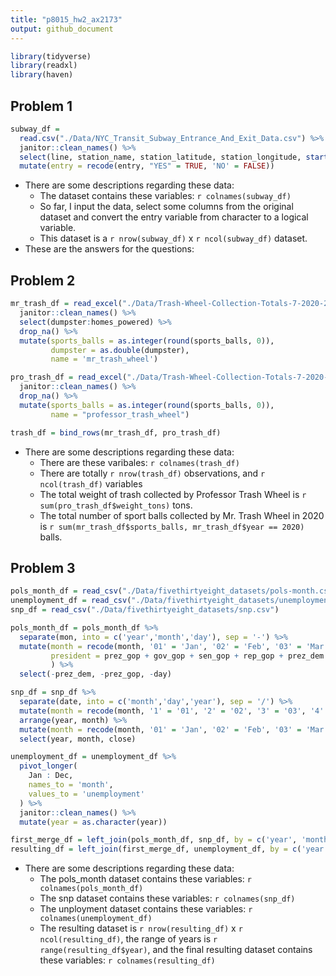 ```yaml
---
title: "p8015_hw2_ax2173"
output: github_document
---
```


```r
library(tidyverse)
library(readxl)
library(haven)
```

## Problem 1

```r
subway_df = 
  read.csv("./Data/NYC_Transit_Subway_Entrance_And_Exit_Data.csv") %>% 
  janitor::clean_names() %>% 
  select(line, station_name, station_latitude, station_longitude, starts_with('route'), entry, vending, entrance_type, ada) %>% 
  mutate(entry = recode(entry, "YES" = TRUE, 'NO' = FALSE))
```

* There are some descriptions regarding these data:
  * The dataset contains these variables: `r colnames(subway_df)`
  * So far, I input the data, select some columns from the original dataset and convert the entry variable from character to a logical variable.
  * This dataset is a `r nrow(subway_df)` x `r ncol(subway_df)` dataset.

* These are the answers for the questions:


## Problem 2

```r
mr_trash_df = read_excel("./Data/Trash-Wheel-Collection-Totals-7-2020-2.xlsx", skip = 1) %>% 
  janitor::clean_names() %>% 
  select(dumpster:homes_powered) %>% 
  drop_na() %>% 
  mutate(sports_balls = as.integer(round(sports_balls, 0)),
         dumpster = as.double(dumpster),
         name = 'mr_trash_wheel')
```

```r
pro_trash_df = read_excel("./Data/Trash-Wheel-Collection-Totals-7-2020-2.xlsx", sheet = "Professor Trash Wheel", skip = 1) %>% 
  janitor::clean_names() %>% 
  drop_na() %>% 
  mutate(sports_balls = as.integer(round(sports_balls, 0)),
         name = "professor_trash_wheel")
```

```r
trash_df = bind_rows(mr_trash_df, pro_trash_df)
```

* There are some descriptions regarding these data:
  * There are these varibales: `r colnames(trash_df)`
  * There are totally `r nrow(trash_df)` observations, and `r ncol(trash_df)` variables
  * The total weight of trash collected by Professor Trash Wheel is `r sum(pro_trash_df$weight_tons)` tons.
  * The total number of sport balls collected by Mr. Trash Wheel in 2020 is `r sum(mr_trash_df$sports_balls, mr_trash_df$year == 2020)` balls.

## Problem 3

```r
pols_month_df = read_csv("./Data/fivethirtyeight_datasets/pols-month.csv")
unemployment_df = read_csv("./Data/fivethirtyeight_datasets/unemployment.csv")
snp_df = read_csv("./Data/fivethirtyeight_datasets/snp.csv")
```

```r
pols_month_df = pols_month_df %>% 
  separate(mon, into = c('year','month','day'), sep = '-') %>% 
  mutate(month = recode(month, '01' = 'Jan', '02' = 'Feb', '03' = 'Mar', '04' = 'Apr', '05' = 'May', '06' = 'Jun', '07' = 'Jul', '08' = 'Aug', '09' = 'Sep', '10' = 'Oct', '11' = 'Nov', '12' = 'Dec'),
         president = prez_gop + gov_gop + sen_gop + rep_gop + prez_dem + gov_dem + sen_dem + rep_dem
         ) %>% 
  select(-prez_dem, -prez_gop, -day)
```

```r
snp_df = snp_df %>% 
  separate(date, into = c('month','day','year'), sep = '/') %>% 
  mutate(month = recode(month, '1' = '01', '2' = '02', '3' = '03', '4' = '04', '5' = '05', '6' = '06', '7' = '07', '8' = '08', '9' = '09')) %>%
  arrange(year, month) %>% 
  mutate(month = recode(month, '01' = 'Jan', '02' = 'Feb', '03' = 'Mar', '04' = 'Apr', '05' = 'May', '06' = 'Jun', '07' = 'Jul', '08' = 'Aug', '09' = 'Sep', '10' = 'Oct', '11' = 'Nov', '12' = 'Dec')) %>%
  select(year, month, close)
```

```r
unemployment_df = unemployment_df %>% 
  pivot_longer(
    Jan : Dec,
    names_to = 'month',
    values_to = 'unemployment'
  ) %>% 
  janitor::clean_names() %>% 
  mutate(year = as.character(year))
```

```r
first_merge_df = left_join(pols_month_df, snp_df, by = c('year', 'month'))
resulting_df = left_join(first_merge_df, unemployment_df, by = c('year', 'month'))
```

* There are some descriptions regarding these data:
  * The pols_month dataset contains these variables: `r colnames(pols_month_df)`
  * The snp dataset contains these variables: `r colnames(snp_df)`
  * The unployment dataset contains these variables: `r colnames(unemployment_df)`
  * The resulting dataset is `r nrow(resulting_df)` x `r ncol(resulting_df)`, the range of years is `r range(resulting_df$year)`, and the final resulting dataset contains these variables: `r colnames(resulting_df)`


